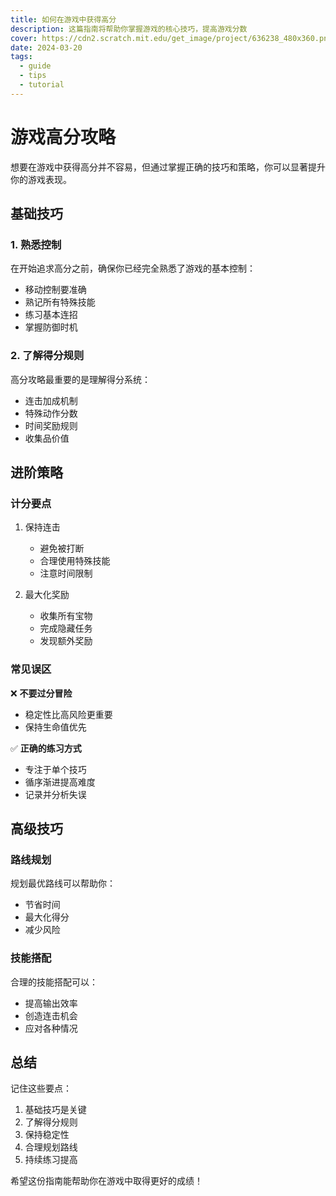 ```yaml
---
title: 如何在游戏中获得高分
description: 这篇指南将帮助你掌握游戏的核心技巧，提高游戏分数
cover: https://cdn2.scratch.mit.edu/get_image/project/636238_480x360.png
date: 2024-03-20
tags: 
  - guide
  - tips
  - tutorial
---
```


# 游戏高分攻略

想要在游戏中获得高分并不容易，但通过掌握正确的技巧和策略，你可以显著提升你的游戏表现。

## 基础技巧

### 1. 熟悉控制

在开始追求高分之前，确保你已经完全熟悉了游戏的基本控制：

- 移动控制要准确
- 熟记所有特殊技能
- 练习基本连招
- 掌握防御时机

### 2. 了解得分规则

高分攻略最重要的是理解得分系统：

- 连击加成机制
- 特殊动作分数
- 时间奖励规则
- 收集品价值

## 进阶策略

### 计分要点

1. 保持连击
   - 避免被打断
   - 合理使用特殊技能
   - 注意时间限制

2. 最大化奖励
   - 收集所有宝物
   - 完成隐藏任务
   - 发现额外奖励

### 常见误区

❌ **不要过分冒险**
- 稳定性比高风险更重要
- 保持生命值优先

✅ **正确的练习方式**
- 专注于单个技巧
- 循序渐进提高难度
- 记录并分析失误

## 高级技巧

### 路线规划

规划最优路线可以帮助你：
- 节省时间
- 最大化得分
- 减少风险

### 技能搭配

合理的技能搭配可以：
- 提高输出效率
- 创造连击机会
- 应对各种情况

## 总结

记住这些要点：
1. 基础技巧是关键
2. 了解得分规则
3. 保持稳定性
4. 合理规划路线
5. 持续练习提高

希望这份指南能帮助你在游戏中取得更好的成绩！ 